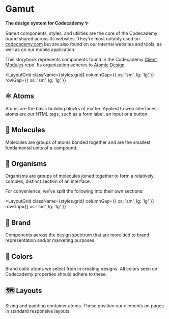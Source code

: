 

<Meta title="About" />

# Gamut

<strong>The design system for Codecademy <span aria-label="sparkles" role="img">✨</span></strong>

Gamut components, styles, and utilities are the core of the Codecademy brand shared across its websites.
They're most notably used on <a href="https://codecademy.com">codecademy.com</a> but are also found on our internal websites and tools, as well as on our mobile application.

This storybook represents components found in the Codecademy [Client Modules](https://github.com/Codecademy/client-modules) repo.
Its organization adheres to <a href="https://bradfrost.com/blog/post/atomic-web-design/">Atomic Design</a>.

<LayoutGrid 
  className={styles.grid} 
  columnGap={{ xs: 'sm', lg: 'lg' }}
  rowGap={{ xs: 'sm', lg: 'lg' }}
>
  <Column size={4}>
    <div>
      <h2><LinkTo kind="Atoms" story="About">⚛️ Atoms</LinkTo></h2>
      <p>
        Atoms are the basic building blocks of matter. Applied to web interfaces,
        atoms are our HTML tags, such as a form label, an input or a button.
      </p>
    </div>
  </Column>
  <Column size={4}>
    <div>
      <h2><LinkTo kind="Molecules" story="About">🧬 Molecules</LinkTo></h2>
      <p>
        Molecules are groups of atoms bonded together and are the smallest
        fundamental units of a compound.
      </p>
    </div>
  </Column>
  <Column size={4}>
    <div>
      <h2><LinkTo kind="Organisms" story="About">🦠 Organisms</LinkTo></h2>
      <p>
        Organisms are groups of molecules joined together to form a relatively
        complex, distinct section of an interface.
      </p>
    </div>
  </Column>
</LayoutGrid>

For convenience, we've split the following into their own sections:

<LayoutGrid 
  className={styles.grid} 
  columnGap={{ xs: 'sm', lg: 'lg' }}
  rowGap={{ xs: 'sm', lg: 'lg' }}
>
  <Column size={4}>
    <div>
      <h2><LinkTo kind="Atoms/Brand" story="About">💸 Brand</LinkTo></h2>
      <p>
       Components across the design spectrum that are more tied to brand representation and/or marketing purposes.
      </p>
    </div>
  </Column>
  <Column size={4}>
    <div>
      <h2><LinkTo kind="Atoms/Colors" story="Colors">🎨 Colors</LinkTo></h2>
      <p>
        Brand color atoms we select from in creating designs. All colors seen on Codecademy properties should adhere to these.
      </p>
    </div>
  </Column>
  <Column size={4}>
    <div>
      <h2><LinkTo kind="Atoms/Layouts" story="About">🗺️ Layouts</LinkTo></h2>
      <p>
        Sizing and padding container atoms.
        These position our elements on pages in standard responsive layouts.
      </p>
    </div>
  </Column>
</LayoutGrid>
